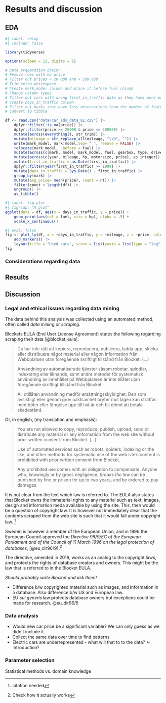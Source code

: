 # Results and discussion
## EDA

```r
#| label: setup
#| include: false

library(tidyverse)

options(scipen = 12, digits = 5)

# Data preparation chain:
# Remove rows with no price
# Filter out prices < 20 000 and > 500 000
# Trim extra whitespace
# Create mark_model column and place it before fuel column
# Change column types
# Filter out cars with wrong first_in_traffic date as they have more erroneous values
# Create days_in_traffic column
# Filter out marks that have less observations than the number of features
# Convert to tibble

df <- read.csv("data/car_ads_data_02.csv") |> 
    dplyr::filter(!is.na(price)) |>
    dplyr::filter(price >= 20000 & price <= 500000) |>
    mutate(across(everything(), str_trim)) |>
    mutate(mileage = str_replace_all(mileage, "\\D", "")) |>
    unite(mark_model, mark:model,sep= " ", remove = FALSE) |>
    relocate(mark_model, .before = fuel) |>
    mutate(across(c(mark, model, mark_model, fuel, gearbox, type, drive, color, region), as.factor)) |>
    mutate(across(c(year, mileage, hp, motorsize, price), as.integer)) |>
    mutate(first_in_traffic = as.Date(first_in_traffic)) |>
    dplyr::filter(year(first_in_traffic) >= 1999) |>
    mutate(days_in_traffic = Sys.Date() - first_in_traffic) |>
    group_by(mark) |>
    mutate(avg_price= mean(price), count = n()) |>
    filter(count > length(df)) |>
    ungroup() |>
    as_tibble()
```


```r
#| label: fig-plot
#| fig-cap: "A plot"
ggplot(data = df, aes(x = days_in_traffic, y = price)) + 
    geom_point(aes(col = fuel, size = hp), alpha = .5) + 
    scale_x_continuous()

```

```r
#| eval: false
fig <- plot_ly(df, x = ~days_in_traffic, y = ~mileage, z = ~price, color = ~fuel, alpha = .75, type = "scatter3d", mode = "markers") |> 
    add_markers() |> 
    layout(title = "Used cars", scene = list(yaxis = list(type = "log", title = "Mileage")))
fig
```

### Considerations regarding data



## Results

## Discussion
### Legal and ethical issues regarding data mining
The data behind this analysis was collected using an automated method, often called *data mining* or *scraping*.

Blockets EULA (End User License Agreement) states the following regarding scraping their data [@blocket_eula]:

> Du har inte rätt att kopiera, reproducera, publicera, ladda upp, skicka eller distribuera något material eller någon information från Webbplatsen utan föregående skriftligt tillstånd från Blocket. (...)
> 
> Användning av automatiserade tjänster såsom robotar, spindlar, indexering eller liknande, samt andra metoder för systematisk användning av innehållet på Webbplatsen är inte tillåtet utan föregående skriftligt tillstånd från Blocket.
> 
> All otillåten användning medför ersättningsskyldighet. Den som avsiktligt eller genom grov oaktsamhet bryter mot lagen kan straffas med böter eller fängelse upp till två år och bli dömd att betala skadestånd.

Or, in english, (my translation and emphasis):

> You are not allowed to copy, reproduce, publish, upload, send or distribute any material or any information from the web site without prior written consent from Blocket. (...)
> 
> Use of automated services such as robots, spiders, indexing or the like, and other methods for systematic use of the web site's content is prohibited with prior written consent from Blocket.
> 
> Any prohibited use comes with an obligation to compensate. Anyone who, knowingly or by gross negligence, *breaks the law* can be punished by fine or prison for up to two years, and be ordered to pay damages.

It is not clear from the text which law is referred to. The EULA also states that Blocket owns the immaterial rights to any material such as text, images, design and information meda available by using the site. This, then would be a question of copyright law. It is however not immediately clear that the contents scraped from the web site is such that it would fall under copyright law. ^[citation needed]

Sweden is however a member of the European Union, and in 1996 the European Council approved the *Directive 96/9/EC of the European Parliament and of the Council of 11 March 1996 on the legal protection of databases*, [@eu_dir96/9].^[Check how it actually works]

The directive, amended in 2019, works as an analog to the copyright laws, and protects the rights of database creators and owners. This might be the law that is referred to in the Blocket EULA.

*Should probably write Blocket and ask them!*

* Difference b/w copyrighted material such as images, and information in a database. Also difference b/w US and European law.
* EU *sui generis* law protects database owners but exceptions could be made for research. @eu_dir96/9

### Data analysis

* Would new car price be a significant variable? We can only guess as we didn't include it.
* Collect the same data over time to find patterns
* Electric cars are underrepresented - what will that to to the data? <- Introduction?

### Parameter selection
Statistical methods vs. domain knowledge